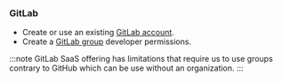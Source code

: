 ### GitLab

- Create or use an existing [GitLab account](https://gitlab.com).
- Create a [GitLab group](https://docs.gitlab.com/ee/user/group/) developer permissions.

:::note GitLab SaaS offering has limitations that require us to use groups contrary to GitHub which can be use without an organization.
:::
